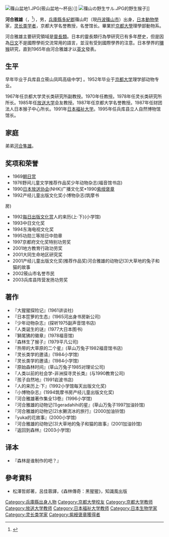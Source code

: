 {{Proofreader needed|ja|河合雅雄}}
[[File:篠山盆地1.JPG|thumbnail]](筱山盆地～杯岳）]]
[[File:篠山の野生サル.JPG|thumbnail]]的野生猴子]]

'''河合雅雄'''（{{jpn|j=河合 雅雄|hg=かわい まさを|rm=Kawai Masao}}，{{bd|1924年|1月2日|2021年|5月14日|catIdx=Kawai Masao}}<ref>{{cite news|title=河合雅雄さん死去 ニホンザルなど霊長類研究で世界をリード|url=https://www3.nhk.or.jp/news/html/20210515/k10013032691000.html|language=ja|accessdate=2021-05-15|date=2021-05-15|publisher=[[NHK|NHK]]|archive-date=2021-06-01|archive-url=https://web.archive.org/web/20210601182325/https://www3.nhk.or.jp/news/html/20210515/k10013032691000.html|dead-url=no}}</ref>），男，[[兵庫縣|兵庫縣]][[多紀郡|多紀郡]]篠山町（現[[丹波篠山市|丹波篠山市]]）出身，[[日本|日本]][[動物學|動物學]]家，[[灵长类学|灵长类学者]]，京都大学名誉教授，{{Translink|ja|兵庫県立人と自然の博物館|兵库县立人与自然博物馆|兵库县立人与自然博物馆}}名誉馆长。畢業於[[京都大學|京都大學]]理學部動物系。

河合雅雄主要研究領域是[[靈長類|靈長類]]。日本的靈長類行為學研究已有多年歷史，但是因為[[日文|日文]]不是國際學術交流常用的語言，並沒有受到國際學界的注意。日本學界的[[獼猴|獼猴]]研究，直到1965年由河合雅雄才以[[英文|英文]]發表。

== 生平 ==
早年毕业于兵库县立筱山凤鸣高级中学[http://ja.wikipedia.org/wiki/%E5%85%B5%E5%BA%AB%E7%9C%8C%E7%AB%8B%E7%AF%A0%E5%B1%B1%E9%B3%B3%E9%B3%B4%E9%AB%98%E7%AD%89%E5%AD%A6%E6%A0%A1] {{Wayback|url=http://ja.wikipedia.org/wiki/%E5%85%B5%E5%BA%AB%E7%9C%8C%E7%AB%8B%E7%AF%A0%E5%B1%B1%E9%B3%B3%E9%B3%B4%E9%AB%98%E7%AD%89%E5%AD%A6%E6%A0%A1 |date=20080120130904 }}。1952年毕业于[[京都大学|京都大学]]理学部动物专业。

1967年任京都大学灵长类研究所副教授。1970年任教授。1978年任灵长类研究所所长。1985年任[[放送大学|放送大学]]会友教授。1987年任京都大学名誉教授。1987年任财团法人日本猴子中心所长。1991年[[日本福祉大学|日本福祉大学]]。1995年任兵库县立人自然博物馆馆长。

== 家庭 ==
弟弟[[河合隼雄|河合隼雄]]。

== 奖项和荣誉 ==
*1969[[朝日赏|朝日赏]]
*1976野间儿童文学推荐作品奖少年动物杂志(福音馆书店)
*1990[[日本放送协会|日本放送协会]](NHK)广播文化奖*1990[[紫绶褒章|紫绶褒章]]
*1992产经儿童出版文化奖小博物杂志(筑摩书
房)
*1992[[每日出版文化奖|每日出版文化赏]]人的来历(上·下)(小学馆)
*1993中日文化奖
*1994东海电视文化奖
*1995功勋三等旭日中勋章
*1997京都府文化奖特别功劳奖
*2001地方教育行政功劳奖
*2001大同生命地区研究奖
*2001产经儿童出版文化奖(推荐作品奖)河合雅雄的动物记(3)大草地的兔子和猫的故事
*2002筱山市名誉市民
*2003兵库县阵营发扬功劳奖

==著作==
*『大猩猩探险记』(1961讲谈社)
*『日本笸箩的生态』(1965河出身书房新公司)
*『少年动物杂志』(探听1975副声音馆书店)
*『人类诞生的谜』(1977大日本图书)
*『獅尾狒的徽章』(1978福音馆)
*『森林生了猴子』(1979平凡公司)
*『热带的大草原的二个星』(草山万兔子1982福音馆书店)
*『灵长类学的邀请』(1984小学馆)
*『灵长类学的邀请』(1984小学馆)
*『原始森林时间』(草山万兔子1985对理论公司)
*『人类以前的社会学-非洲探寻灵长类』(与1990教育公司)
*『孩子自然地』(1991岩波书店)
*『人的来历上·下』(1992小学馆每天出版文化奖)
*『小博物杂志』(1994筑摩书房产经儿童出版文化奖)
*『河合雅雄著作集全13卷』(1996小学馆)
*『河合雅雄的动物记(1)geradahihi的星』(草山万兔子1997加油铃馆) 
*『河合雅雄的动物记(2)水獭流冰的旅行』(2000加油铃馆)
*『yuka的花故事』(2000小学馆)
*『河合雅雄的动物记(3)大草地的兔子和猫的故事』(2001加油铃馆) 
*『返回到森林』(2003小学馆)

==译本==
*『森林是谁制作的吧？』

== 參考資料 ==
{{reflist}}
*松澤哲郎著，呂佳蓉譯，《森林傳奇：黑猩猩》，知識風出版

{{Authority control}}
{{DEFAULTSORT:Kawai Masao}}
[[Category:兵庫縣出身人物|Category:兵庫縣出身人物]]
[[Category:京都大學校友|Category:京都大學校友]]
[[Category:京都大学教师|Category:京都大学教师]]
[[Category:放送大学教师|Category:放送大学教师]]
[[Category:日本福祉大学教师|Category:日本福祉大学教师]]
[[Category:日本生物学家|Category:日本生物学家]]
[[Category:灵长类学家|Category:灵长类学家]]
[[Category:紫綬褒章獲得者|Category:紫綬褒章獲得者]]